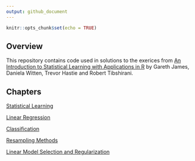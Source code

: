 ```yaml
---
output: github_document
---
```


<!-- README.md is generated from README.Rmd. Please edit that file -->

```r
knitr::opts_chunk$set(echo = TRUE)
```

## Overview

This repository contains code used in solutions to the exerices from [An Introduction to Statistical Learning with Applications in R](http://www-bcf.usc.edu/~gareth/ISL/) by Gareth James, Daniela Witten, Trevor Hastie and Robert Tibshirani.

## Chapters

[Statistical Learning](https://github.com/johnson-shuffle/solutions/tree/master/isl/ch02)

[Linear Regression](https://github.com/johnson-shuffle/solutions/tree/master/isl/ch03)

[Classification](https://github.com/johnson-shuffle/solutions/tree/master/isl/ch04)

[Resampling Methods](https://github.com/johnson-shuffle/solutions/tree/master/isl/ch05)

[Linear Model Selection and Regularization](https://github.com/johnson-shuffle/solutions/tree/master/isl/ch06)
